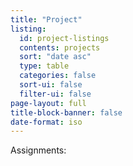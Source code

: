 ```yaml
---
title: "Project"
listing:
  id: project-listings
  contents: projects
  sort: "date asc"
  type: table
  categories: false
  sort-ui: false
  filter-ui: false
page-layout: full
title-block-banner: false
date-format: iso
---
```


Assignments: 

::: {#lecture-listings}
:::